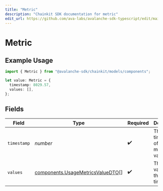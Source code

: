 ```yaml
---
title: "Metric"
description: "Chainkit SDK documentation for metric"
edit_url: https://github.com/ava-labs/avalanche-sdk-typescript/edit/main/chainkit/docs/models/components/metric.md
---
```


# Metric

## Example Usage

```typescript
import { Metric } from "@avalanche-sdk/chainkit/models/components";

let value: Metric = {
  timestamp: 8029.57,
  values: [],
};
```

## Fields

| Field                                                                                | Type                                                                                 | Required                                                                             | Description                                                                          |
| ------------------------------------------------------------------------------------ | ------------------------------------------------------------------------------------ | ------------------------------------------------------------------------------------ | ------------------------------------------------------------------------------------ |
| `timestamp`                                                                          | *number*                                                                             | :heavy_check_mark:                                                                   | The timestamp of the metrics value                                                   |
| `values`                                                                             | [components.UsageMetricsValueDTO](https://github.com/ava-labs/avalanche-sdk-typescript/blob/main/chainkit/models/components/usagemetricsvaluedto.md)[] | :heavy_check_mark:                                                                   | The metrics values for the timestamp                                                 |